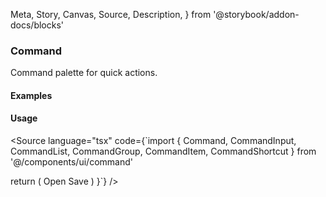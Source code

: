   Meta,
  Story,
  Canvas,
  Source,
  Description,
} from '@storybook/addon-docs/blocks'

<Meta of={CommandStories} />

### Command

Command palette for quick actions.

#### Examples

<Canvas>
  <Story of={CommandStories.Palette} />
</Canvas>

<Canvas>
  <Story of={CommandStories.Dialog} />
</Canvas>

#### Usage

<Source language="tsx" code={`import {
  Command, CommandInput, CommandList,
  CommandGroup, CommandItem, CommandShortcut
} from '@/components/ui/command'

  return (
    <Command>
      <CommandInput placeholder="Search" />
      <CommandList>
        <CommandGroup heading="Suggestions">
          <CommandItem>Open</CommandItem>
          <CommandItem>Save</CommandItem>
        </CommandGroup>
      </CommandList>
    </Command>
  )
}`} />
